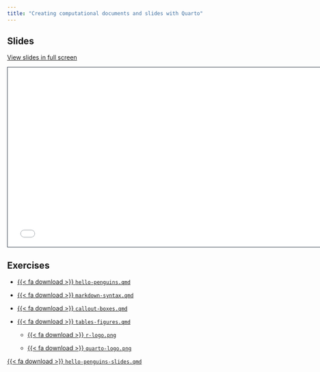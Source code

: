 ```yaml
---
title: "Creating computational documents and slides with Quarto"
---
```


## Slides

[View slides in full screen](2-documents-slides.html)

```{=html}
<iframe class="slide-deck" src="2-documents-slides.html" height="420" width="747" style="border: 1px solid #2e3846;"></iframe>
```
## Exercises

-   <a href="https://raw.githubusercontent.com/mine-cetinkaya-rundel/quarto-asa-nebraska/main/exercises/hello-penguins.qmd">{{< fa download >}} `hello-penguins.qmd`</i></a>

-   <a href="https://raw.githubusercontent.com/mine-cetinkaya-rundel/quarto-asa-nebraska/main/exercises/markdown-syntax.qmd">{{< fa download >}} `markdown-syntax.qmd`</i></a>

-   <a href="https://raw.githubusercontent.com/mine-cetinkaya-rundel/quarto-asa-nebraska/main/exercises/callout-boxes.qmd">{{< fa download >}} `callout-boxes.qmd`</i></a>

-   <a href="https://raw.githubusercontent.com/mine-cetinkaya-rundel/quarto-asa-nebraska/main/exercises/tables-figures.qmd">{{< fa download >}} `tables-figures.qmd`</i></a>

    -   <a href="https://raw.githubusercontent.com/mine-cetinkaya-rundel/quarto-asa-nebraska/main/exercises/images/r-logo.png">{{< fa download >}} `r-logo.png`</i></a>

    -   <a href="https://raw.githubusercontent.com/mine-cetinkaya-rundel/quarto-asa-nebraska/main/exercises/images/quarto-logo.png">{{< fa download >}} `quarto-logo.png`</i></a>

<a href="https://raw.githubusercontent.com/mine-cetinkaya-rundel/quarto-asa-nebraska/main/exercises/hello-penguins-slides.qmd">{{< fa download >}} `hello-penguins-slides.qmd`</i></a>
